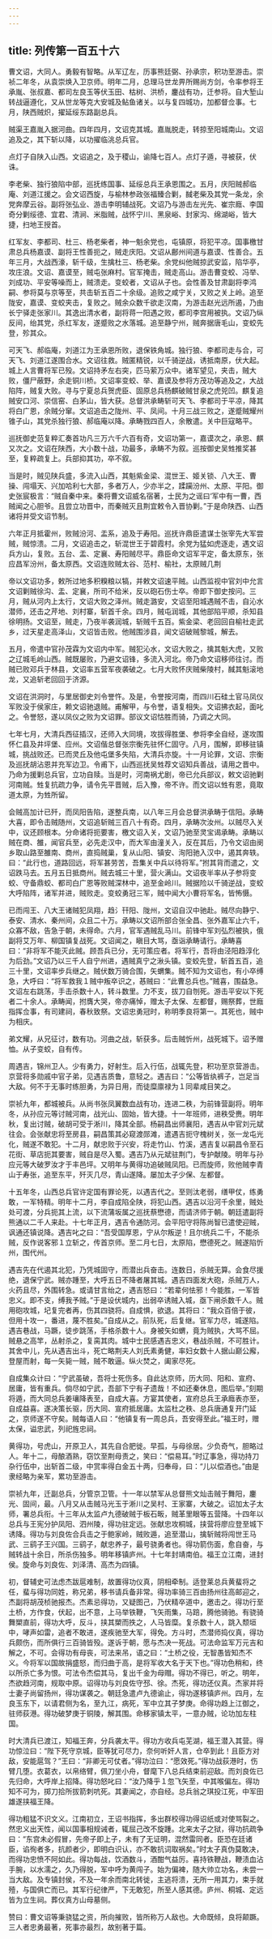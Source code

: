 ```yaml
---
---
---
```

title: 列传第一百五十六
---

曹文诏，大同人。勇毅有智略。从军辽左，历事熊廷弼、孙承宗，积功至游击。崇祯二年冬，从袁崇焕入卫京师。明年二月，总理马世龙畀所赐尚方剑，令率参将王承胤、张叔嘉、都司左良玉等伏玉田、枯树、洪桥，鏖战有功，迁参将。自大堑山转战逼遵化，又从世龙等克大安城及鲇鱼诸关。以与复四城功，加都督佥事。七月，陕西贼炽，擢延绥东路副总兵。

贼渠王嘉胤入据河曲。四年四月，文诏克其城。嘉胤脱走，转掠至阳城南山。文诏追及之，其下斩以降，以功擢临洮总兵官。

点灯子自陕入山西。文诏追之，及于稷山，谕降七百人。点灯子遁，寻被获，伏诛。

李老柴、独行狼陷中部，巡抚练国事、延绥总兵王承恩围之。五月，庆阳贼郝临庵、刘道江援之。会文诏西旋，与榆林参政张福臻合剿，馘老柴及其党一条龙，余党奔摩云谷。副将张弘业、游击李明辅战死。文诏乃与游击左光先、崔宗廕、李国奇分剿绥德、宜君、清涧、米脂贼，战怀宁川、黑泉峪、封家沟、绵湖峪，皆大捷，扫地王授首。

红军友、李都司、杜三、杨老柴者，神一魁余党也，屯镇原，将犯平凉。国事檄甘肃总兵杨嘉谟、副将王性善扼之，贼走庆阳。文诏从鄜州间道与嘉谟、性善合。五年三月，大战西濠，斩千级，生擒杜三、杨老柴。余党纠他贼掠武安监，陷华亭，攻庄浪。文诏、嘉谟至，贼屯张麻村。官军掩击，贼走高山。游击曹变蛟、冯举、刘成功、平安等噪而上，贼溃走。变蛟者，文诏从子也。会性善及甘肃副将李鸿嗣、参将莫与京等至，共击斩五百二十余级。追败之咸宁关，又败之关上岭。追至陇安，嘉谟、变蛟夹击，复败之。贼余众数千欲走汉南，为游击赵光远所遏，乃由长宁驿走张家川。其逸出清水者，副将蒋一阳遇之败，都司李宫用被执。文诏乃纵反间，绐其党，杀红军友，遂蹙败之水落城。追至静宁州，贼奔据唐毛山，变蛟先登，殄其众。

可天飞、郝临庵，刘道江为王承恩所败，退保铁角城。独行狼、李都司走与合，可天飞、刘道江遂围合水。文诏往救。贼匿精锐，以千骑逆战，诱抵南原，伏大起。城上人言曹将军已殁。文诏持矛左右突，匹马萦万众中。诸军望见，夹击，贼大败，僵尸蔽野，余走铜川桥。文诏率变蛟、举、嘉谟及参将方茂功等追及之，大战陷阵，贼复大败。寻与宁夏总兵贺虎臣、固原总兵杨麒破贼甘泉之虎兕凹。麒复追贼安口河、崇信窑、白茅山，皆大获。总督洪承畴斩可天飞、李都司于平凉，降其将白广恩，余贼分窜。文诏追击之陇州、平、凤间。十月三战三败之，遂蹙贼耀州锥子山，其党杀独行狼、郝临庵以降。承畴戮四百人，余散遣。关中巨寇略平。

巡抚御史范复粹汇奏首功凡三万六千六百有奇，文诏功第一，嘉谟次之，承恩、麒又次之。文诏在陕西，大小数十战，功最多，承畴不为叙。巡按御史吴甡推奖甚至，复粹疏复上。兵部抑其功，卒不叙。

当是时，贼见陕兵盛，多流入山西，其魁紫金梁、混世王、姬关锁、八大王、曹操、闯塌天、兴加哈利七大部，多者万人，少亦半之，蹂躏汾州、太原、平阳。御史张宸极言：“贼自秦中来。秦将曹文诏威名宿著，士民为之谣曰‘军中有一曹，西贼闻之心胆爷。且尝立功晋中，而秦贼灭且荆宜敕令入晋协剿。”于是命陕西、山西诸将并受文诏节制。

六年正月抵霍州，败贼汾河、盂系，追及于寿阳。巡抚许鼎臣遣谋士张宰先大军尝贼，贼惊溃。二月，文诏追击之，斩混世王于碧霞村。余党为猛如虎逐走，遇文诏兵方山，复败。五台、盂、定襄、寿阳贼尽平。鼎臣命文诏军平定，备太原东，张应昌军汾州，备太原西。文诏连败贼太谷、范村、榆社，太原贼几荆

帝以文诏功多，敕所过地多积糗粮以犒，并敕文诏速平贼。山西监视中官刘中允言文诏剿贼徐沟、盂、定襄，所司不给米，反以砲石伤士卒。帝即下御史按问。三月，贼从河内上太行，文诏大败之泽州。贼走潞安，文诏至阳城遇贼不击，自沁水潜师，还击之芹地、刘村寨，斩首千余。四月，贼屯润城，其他部陷平顺，杀知县徐明扬。文诏至，贼走，乃夜半袭润城，斩贼千五百。紫金梁、老回回自榆社走武乡，过天星走高泽山，文诏皆击败。他贼围涉县，闻文诏破贼黎城，解去。

五月，帝遣中官孙茂霖为文诏内中军。贼犯沁水，文诏大败之，擒其魁大虎，又败之辽城毛岭山西。贼既屡败，乃避文诏锋，多流入河北。帝乃命文诏移师往讨。而贼已败邓兵于林县，文诏率五营军夜袭破之。七月大败怀庆贼柴陵村，馘其魁滚地龙，又追斩老回回于济源。

文诏在洪洞时，与里居御史刘令誉忤。及是，令誉按河南，而四川石硅土官马凤仪军败没于侯家庄，赖文诏驰退贼。甫解甲，与令誉，语复相失。文诏拂衣起，面叱之。令誉怒，遂以凤仪之败为文诏罪。部议文诏怙胜而骑，乃调之大同。

七年七月，大清兵西征插汉，还师入大同境，攻拔得胜堡、参将李全自经，遂攻围怀仁县及井坪堡、应州。文诏偕总督张宗衡先驻怀仁固守。八月，围解，即移驻镇城，挑战败还。已而灵丘及他屯堡多失陷，大清兵亦旋。十一月论罪，文诏、宗衡及巡抚胡沾恩并充军边卫。令甫下，山西巡抚吴甡荐文诏知兵善战，请用之晋中。乃命为援剿总兵官，立功自赎。当是时，河南祸尤剧，帝已允兵部议，敕文诏驰剿河南贼。甡复抗疏力争，请令先平晋贼，后入豫，帝不许。而文诏以甡有恩，竟取道太原，为甡所留。

会贼高加计已歼，而凤阳告陷，遂整兵南，以八年三月会总督洪承畴于信阳。承畴大喜，即令击贼随州，文诏追斩贼三百八十有奇。四月，承畴次汝州。以贼尽入关中，议还顾根本。分命诸将扼要害，檄文诏入关，文诏乃驰至灵宝谒承畴。承畴以贼在商、雒，闻官兵至，必先走汉中，而大军由潼关入，反在其后，乃令文诏由阌乡取山路至雒南、商州，直捣贼巢，复从山阳、镇安、洵阳驰入汉中，遏其奔轶。曰：“此行也，道路回远，将军甚劳苦，吾集关中兵以待将军。”拊其背而遣之，文诏跌马去。五月五日抵商州。贼去城三十里，营火满山。文诏夜半率从子参将变蛟、守备鼎蛟、都司白广恩等败贼深林中，追至金岭川。贼据险以千骑逆战，变蛟大呼陷阵，诸军并进，贼败走。变蛟勇冠三军，贼中闻大小曹将军名，皆怖慑。

已而闯王、八大王诸贼犯凤翔，趋氵幵阳、陇州，文诏自汉中驰赴。贼尽向静宁、泰安、清水、秦州间，众且二十万。承畴以文诏所部合张全昌、张外嘉军止六千，众寡不敌，告急于朝，未得命。六月，官军遇贼乱马川。前锋中军刘弘烈被执，俄副将艾万年、柳国镇复战死。文诏闻之，瞋目大骂，亟诣承畴请行。承畴喜曰：“非将军不能灭此贼。顾吾兵已分，无可策应者。将军行，吾将由泾阳趋淳化为后劲。”文诏乃以三千人自宁州进，遇贼真宁之湫头镇。变蛟先登，斩首五百，追三十里，文诏率步兵继之。贼伏数万骑合围，矢蝟集。贼不知为文诏也，有小卒缚急，大呼曰：“将军救我１贼中叛卒识之，惎贼曰：“此曹总兵也。”贼喜，围益急。文诏左右跳荡，手击杀数十人，转斗数里。力不支，拔刀自刎死。游击平安以下死者二十余人。承畴闻，拊膺大哭，帝亦痛悼，赠太子太保、左都督，赐祭葬，世廕指挥佥事，有司建祠，春秋致祭。文诏忠勇冠时，称明季良将第一。其死也，贼中为相庆。

弟文耀，从兄征讨，数有功。河曲之战，斩获多。后击贼忻州，战死城下。诏予赠恤。从子变蛟，自有传。

周遇吉，锦州卫人。少有勇力，好射生。后入行伍，战辄先登，积功至京营游击。京营将多勋戚中官子弟，见遇吉质鲁，意轻之。遇吉曰：“公等皆纨裤子，岂足当大敌。何不于无事时练胆勇，为异日用，而徒糜廪禄为１同辈咸目笑之。

崇祯九年，都城被兵。从尚书张凤翼数血战有功，连进二秩，为前锋营副将。明年冬，从孙应元等讨贼河南，战光山、固始，皆大捷。十一年班师，进秩受赉。明年秋，复出讨贼，破胡可受于淅川，降其全部。杨嗣昌出师襄阳，遇吉从中官刘元斌往会。会张献忠将至房县，嗣昌策其必窥渡郧滩，遣遇吉扼守槐树关，张一龙屯光化，贼遂不敢犯。十二月，献忠败于兴安，将走竹山、竹溪，遇吉复以嗣昌令至石花街、草店扼其要害，贼自是尽入蜀。遇吉乃从元斌驻荆门，专护献陵。明年与孙应元等大破罗汝才于丰邑坪。又明年与黄得功追破贼凤阳。已而旋师，败他贼李青山于寿张，追至东平，歼灭几尽，青山遂降。屡加太子少保、左都督。

十五年冬，山西总兵官许定国有罪论死，以遇吉代之。至则汰老弱，缮甲仗，练勇敢，一军特精。明年十二月，李自成陷全陕，将犯山西。遇吉以沿河千余里，贼处处可渡，分兵扼其上流，以下流蒲坂属之巡抚蔡懋德，而请济师于朝。朝廷遣副将熊通以二千人来赴。十七年正月，遇吉令通防河。会平阳守将陈尚智已遣使迎贼，讽通还镇说降。遇吉叱之曰：“吾受国厚恩，宁从尔叛逆！且尔统兵二千，不能杀贼，反作说客邪１立斩之，传首京师。至二月七日，太原陷，懋德死之。贼遂陷忻州，围代州。

遇吉先在代遏其北犯，乃凭城固守，而潜出兵奋击。连数日，杀贼无算。会食尽援绝，退保宁武。贼亦踵至，大呼五日不降者屠其城。遇吉四面发大砲，杀贼万人，火药且尽，外围转急。或请甘言绐之，遇吉怒曰：“若辈何怯邪！今能胜，一军皆忠义。即不支，缚我予贼。”于是设伏城内，出弱卒诱贼入城，亟下闸杀数千人。贼用砲攻城，圮复完者再，伤其四骁将。自成惧，欲退。其将曰：“我众百倍于彼，但用十攻一，番进，蔑不胜矣。”自成从之。前队死，后复继。官军力尽，城遂陷。遇吉巷战，马蹶，徒步跳荡，手格杀数十人。身被矢如蝟，竟为贼执，大骂不屈。贼悬之高竿，丛射杀之，复脔其肉。城中士民感遇吉忠义，巷战杀贼，不可胜计。其舍中儿，先从遇吉出斗，死亡略荆夫人刘氏素勇健，率妇女数十人据山巅公廨，登屋而射，每一矢毙一贼，贼不敢逼。纵火焚之，阖家尽死。

自成集众计曰：“宁武虽破，吾将士死伤多。自此达京师，历大同、阳和、宣府、居庸，皆有重兵。倘尽如宁武，吾部下宁有孑遗哉！不如还秦休息，图后举。”刻期将遁，而大同总兵姜瓖降表至，自成大喜。方宴其使者，宣府总兵王承廕表亦至，自成益喜。遂决策长驱，历大同、宣府抵居庸。太监杜之秩、总兵唐通复开门延之，京师遂不守矣。贼每语人曰：“他镇复有一周总兵，吾安得至此。”福王时，赠太保，谥忠武，列祀旌忠祠。

黄得功，号虎山，开原卫人，其先自合肥徙。早孤，与母徐居。少负奇气，胆略过人。年十二，母酿酒熟，窃饮至荆母责之，笑曰：“偿易耳。”时辽事急，得功持刀杂行伍中，出斩首二级，中赏率得白金五十两，归奉母，曰：“儿以偿酒也。”由是隶经略为亲军，累功至游击。

崇祯九年，迁副总兵，分管京卫管。十一年以禁军从总督熊文灿击贼于舞阳，鏖光、固间，最。八月又从击贼马光玉于淅川之吴村、王家寨，大破之。诏加太子太师，署总兵衔。十三年从太监卢九德破贼于板石畈，贼革里眼等五营降。十四年以总兵与王宪分护凤阳、泗州陵，得功驻定远。张献忠攻桐城，挟营将廖应登至城下诱降。得功与刘良佐合兵击之于鲍家岭，贼败遁，追至潜山，擒斩贼将闯世王马武、三鹞子王兴国。三鹞子，献忠养子，最号骁勇者也。得功箭伤面，愈自奋，与贼转战十余日，所杀伤独多。明年移镇庐州。十七年封靖南伯。福王立江南，进封侯。旋命与刘良佐、刘泽清、高杰为四镇。

初，督辅史可法虑杰跋扈难制，故置得功仪真，阴相牵制。适登莱总兵黄蜚将之任，蜚与得功同姓，称兄弟，移书请兵备非常。得功率骑三百由扬州往高邮迎之，杰副将胡茂桢驰报杰。杰素忌得功，又疑图己，乃伏精卒道中，邀击之。得功行至土桥，方作食，伏起，出不意，上马举铁鞭，飞矢雨集，马踣，腾他骑驰。有骁骑舞槊直前，得功大呼，反斗，挟其槊而抶之，人马皆糜。复杀数十人，跳入颓垣中，哮声如雷，追者不敢进，遂疾驰至大军，得免。方斗时，杰潜师捣仪真，得功兵颇伤，而所俱行三百骑皆殁。遂诉于朝，愿与杰决一死战。可法命监军万元吉和解之，不可。会得功有母丧，可法来吊，语之曰：“土桥之役，无智愚皆知杰不义。今将军以国故捐盛怒，而归曲于高，是将军收大名于天下也。”得功色稍和，终以所杀亡多为恨。可法令杰偿其马，复出千金为母赗。得功不得已，听之。明年，杰欲趋河南，规取中原。诏得功与刘良佐守邳、徐。杰死，得功还仪真。杰家并将士妻子尚留扬州，得功谋袭之。朝廷急遣卢九德谕止，得功遂移镇庐州。四月，左良玉东下，以请君侧为名，至九江，病死，军中立其子梦庚。命得功趋上江御之，驻师荻港。得功破梦庚于铜陵，解其围。命移家镇太平，一意办贼，论功加左柱国。

时大清兵已渡江，知福王奔，分兵袭太平。得功方收兵屯芜湖，福王潜入其营。得功惊泣曰：“陛下死守京城，臣等犹可尽力，奈何听奸人言，仓卒到此！且臣方对敌，安能扈驾？”王曰：“非卿无可仗者。”得功泣曰：“愿效死。”得功战荻港时，伤臂几堕。衣葛衣，以帛络臂，佩刀坐小舟，督麾下八总兵结束前迎敌。而刘良佐已先归命，大呼岸上招降。得功怒叱曰：“汝乃降乎１忽飞矢至，中其喉偏左。得功知不可为，掷刀拾所拔箭刺吭死。其妻闻之，亦自经。总兵翁之琪投江死，中军田雄遂挟福王降。

得功粗猛不识文义。江南初立，王诏书指挥，多出群校得功得诏纸或对使骂裂之。然忠义出天性，闻以国事相规诫者，辄屈己改不旋踵。北来太子之狱，得功抗疏争曰：“东宫未必假冒，先帝子即上子，未有了无证明，混然雷同者。臣恐在廷诸臣，谄徇者多，抗颜者少，即明白识认，亦不敢抗词取祸矣。”时太子真伪莫敢决，而得功忠愤不阿如此。得功每战，饮酒数斗，酒酣气益厉。喜持铁鞭战，鞭渍血沾手腕，以水濡之，久乃得脱，军中呼为黄闯子。始为偏裨，随大帅立功名，未尝一当大敌。及专镇封侯，不及一年余而南北转徙，主逃将溃，无所一用其力，束手就殪，与国俱亡而已。其军行纪律严，下无敢犯，所至人感其德。庐州、桐城、定远皆为立生祠。葬仪真方山母墓侧。

赞曰：曹文诏等秉骁猛之资，所向摧败，皆所称万人敌也。大命既倾，良将颠蹶。三人者忠勇最著，死事亦最烈，故别著于篇。

